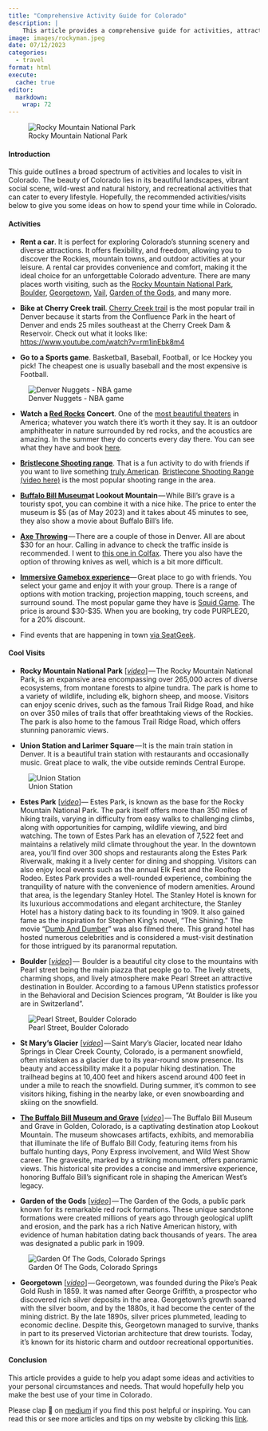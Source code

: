 ```yaml
---
title: "Comprehensive Activity Guide for Colorado"
description: |
    This article provides a comprehensive guide for activities, attractions, and cool visits in Colorado.
image: images/rockyman.jpeg
date: 07/12/2023
categories: 
  - travel
format: html
execute: 
  cache: true
editor: 
  markdown: 
    wrap: 72
---
```


![Rocky Mountain National Park](images/rockym-02.jpeg)

#### Introduction

This guide outlines a broad spectrum of activities and locales to visit
in Colorado. The beauty of Colorado lies in its beautiful landscapes,
vibrant social scene, wild-west and natural history, and recreational
activities that can cater to every lifestyle. Hopefully, the recommended
activities/visits below to give you some ideas on how to spend your time
while in Colorado.

#### Activities

-   **Rent a car**. It is perfect for exploring Colorado's stunning
    scenery and diverse attractions. It offers flexibility, and freedom,
    allowing you to discover the Rockies, mountain towns, and outdoor
    activities at your leisure. A rental car provides convenience and
    comfort, making it the ideal choice for an unforgettable Colorado
    adventure. There are many places worth visiting, such as the [Rocky
    Mountain National
    Park](https://www.google.com/maps/place/Rocky+Mountain+National+Park/@40.3488597,-106.3358651,9z/data=!3m1!4b1!4m6!3m5!1s0x876979e4455903e9:0xfa27ee43a78e8217!8m2!3d40.3427932!4d-105.6836389!16zL20vMDFwX3p2),
    [Boulder](https://www.google.com/maps/place/Boulder,+CO/@40.0292807,-105.3223782,12z/data=!3m1!4b1!4m6!3m5!1s0x876b8d4e278dafd3:0xc8393b7ca01b8058!8m2!3d40.0149856!4d-105.2705456!16zL20vMG5jajg),
    [Georgetown](https://www.google.com/maps/place/Georgetown,+CO+80444/@39.6553643,-106.2056298,7.37z/data=!4m6!3m5!1s0x876a5316be154fc7:0x4bbd507c543c22ec!8m2!3d39.7060984!4d-105.6975041!16zL20vMHI5NnE),
    [Vail](https://www.google.com/maps/place/Vail,+CO+81657/@39.6335304,-106.4396114,12z/data=!3m1!4b1!4m6!3m5!1s0x876a7005515dcf07:0xc9ccc01f7e9aa3c4!8m2!3d39.6433243!4d-106.3780801!16s%2Fm%2F01zw1_f),
    [Garden of the
    Gods](https://www.google.com/maps/place/Garden+of+the+Gods+Visitor+%26+Nature+Center/@39.6290546,-106.6956924,7.89z/data=!4m19!1m9!3m8!1s0x876a7005515dcf07:0xc9ccc01f7e9aa3c4!2sVail,+CO+81657!3b1!8m2!3d39.6433243!4d-106.3780801!10e5!16s%2Fm%2F01zw1_f!3m8!1s0x87135012b5cc9c93:0x4e9df5263bf6dab!5m2!4m1!1i2!8m2!3d38.8783536!4d-104.8697556!16zL20vMDF5Z2Ni),
    and many more.

-   **Bike at Cherry Creek trail**. [Cherry Creek
    trail](https://www.alltrails.com/trail/us/colorado/cherry-creek-trail)
    is the most popular trail in Denver because it starts from the
    Confluence Park in the heart of Denver and ends 25 miles southeast
    at the Cherry Creek Dam & Reservoir. Check out what it looks like:
    <https://www.youtube.com/watch?v=rm1inEbk8m4>

-   **Go to a Sports game**. Basketball, Baseball, Football, or Ice
    Hockey you pick! The cheapest one is usually baseball and the most
    expensive is Football. 

![Denver Nuggets -
NBA game](https://cdn-images-1.medium.com/max/533/1*eMmbvTfKKJKygeMx9K8sMQ.jpeg)

-   **Watch a [Red
    Rocks](https://www.google.com/maps/place/Red+Rocks+Park+and+Amphitheatre/@39.6655422,-105.2077919,17z/data=!3m1!4b1!4m6!3m5!1s0x876b82da0e6cc8d7:0x7c83e707392cd6ad!8m2!3d39.6655381!4d-105.2052116!16zL20vMDJiamo1?entry=ttu)
    Concert**. One of the [most beautiful
    theaters](https://www.youtube.com/shorts/iaoKSqfZ1NQ) in America;
    whatever you watch there it's worth it they say. It is an outdoor
    amphitheater in nature surrounded by red rocks, and the acoustics
    are amazing. In the summer they do concerts every day there. You can
    see what they have and book [here](https://www.redrocksonline.com/).

-   [**Bristlecone Shooting
    range**](https://www.google.com/maps/place/Bristlecone+Shooting,+Training,+%26+Retail+Center+-+Shooting+Range+in+Denver/@39.712568,-105.2270313,12z/data=!4m9!1m2!2m1!1ssam+s+no+3!3m5!1s0x876b83fa3bf856e1:0xc25a9d7fc7ee9f6f!8m2!3d39.712573!4d-105.135754!16s%2Fg%2F11bbx4yt86?entry=ttu).
    That is a fun activity to do with friends if you want to live
    something [truly
    American](https://www.youtube.com/shorts/00ZaS-9SSzk). [Bristlecone
    Shooting Range (video
    here)](https://www.youtube.com/watch?v=CSlEgN0WW18) is the most
    popular shooting range in the area.

-   [**Buffalo Bill
    Museum**](https://www.google.com/maps/place/The+Buffalo+Bill+Museum+and+Grave/@39.7333936,-105.2410547,17z/data=!3m2!4b1!5s0x876b9b3c94abaaad:0x86b30fccf671ffa6!4m6!3m5!1s0x876b9b3c9336ed01:0xaf0515277a020968!8m2!3d39.7333895!4d-105.2384798!16s%2Fg%2F1td7j6s6?entry=ttu)**at
    Lookout Mountain** --- While Bill's grave is a touristy spot, you
    can combine it with a nice hike. The price to enter the museum is
    \$5 (as of May 2023) and it takes about 45 minutes to see, they also
    show a movie about Buffalo Bill's life. 

-   [**Axe
    Throwing**](https://www.google.com/maps/search/axe+throwing/@39.7418309,-105.0037601,13z/data=!3m1!4b1?entry=ttu) --- There
    are a couple of those in Denver. All are about \$30 for an hour.
    Calling in advance to check the traffic inside is recommended. I
    went to [this one in
    Colfax](https://www.google.com/maps/place/Bad+Axe+Throwing+Denver+%28Downtown%29/@39.7417519,-104.9756656,14.65z/data=!4m10!1m2!2m1!1saxe+throwing!3m6!1s0x876c79f3018468d7:0xbf93a527ab02c73!8m2!3d39.7401367!4d-104.9750782!15sCgxheGUgdGhyb3dpbmeSAQtldmVudF92ZW51ZeABAA!16s%2Fg%2F11h80c64h_?entry=ttu).
    There you also have the option of throwing knives as well, which is
    a bit more difficult.

-   [**Immersive Gamebox experience**
    ](https://www.google.com/maps/place/Immersive+Gamebox+-+9%2BCO+Denver/@39.7297676,-104.9422224,17z/data=!3m2!4b1!5s0x876c7c1d8999e1b3:0x16553c18f3884c14!4m6!3m5!1s0x876c7fd861a6244f:0x6bf6dd79c1a43bf0!8m2!3d39.7297635!4d-104.9396421!16s%2Fg%2F11pf2ltqbl?entry=ttu)--- Great
    place to go with friends. You select your game and enjoy it with
    your group. There is a range of options with motion tracking,
    projection mapping, touch screens, and surround sound. The most
    popular game they have is [Squid
    Game](https://immersivegamebox.com/). The price is around \$30-\$35.
    When you are booking, try code PURPLE20, for a 20% discount.

-   Find events that are happening in town [via
    SeatGeek](https://seatgeek.com/cities/denver).

#### Cool Visits

-   **Rocky Mountain National Park**
    \[[*video*](http://the%20Rocky%20Mountain%20National%20Park,%20an%20expansive%20area%20encompassing%20over%20265,000%20acres%20of%20diverse%20ecosystems,%20from%20montane%20forests%20to%20alpine%20tundra.%20The%20park%20is%20home%20to%20a%20variety%20of%20wildlife,%20including%20elk,%20bighorn%20sheep,%20and%20moose.%20Visitors%20can%20enjoy%20scenic%20drives,%20such%20as%20the%20famous%20Trail%20Ridge%20Road,%20and%20hike%20on%20over%20350%20miles%20of%20trails%20that%20offer%20breathtaking%20views%20of%20the%20Rockies.The%20park%20is%20also%20home%20to%20the%20famous%20Trail%20Ridge%20Road,%20which%20offers%20stunning%20panoramic%20views.)\] --- The
    Rocky Mountain National Park, is an expansive area encompassing over
    265,000 acres of diverse ecosystems, from montane forests to alpine
    tundra. The park is home to a variety of wildlife, including elk,
    bighorn sheep, and moose. Visitors can enjoy scenic drives, such as
    the famous Trail Ridge Road, and hike on over 350 miles of trails
    that offer breathtaking views of the Rockies. The park is also home
    to the famous Trail Ridge Road, which offers stunning panoramic
    views.

-   **Union Station and Larimer Square** --- It is the main train
    station in Denver. It is a beautiful train station with restaurants
    and occasionally music. Great place to walk, the vibe outside
    reminds Central Europe.

![Union
Station](https://cdn-images-1.medium.com/max/533/1*0sHcZ_ZYfzSpOdRJjPyTdA.jpeg)

-   **Estes Park**
    \[[*video*](http://Stanley%20Hotel,%20a%20historic%20and%20iconic%20establishment%20in%20Estes%20Park.%20Known%20for%20its%20luxurious%20accommodations%20and%20elegant%20architecture,%20the%20Stanley%20Hotel%20has%20a%20rich%20history%20dating%20back%20to%20its%20founding%20in%201909.%20It%20also%20gained%20fame%20as%20the%20inspiration%20for%20Stephen%20King%27s%20novel,%20%22The%20Shining.%22%20This%20grand%20hotel%20has%20hosted%20numerous%20celebrities%20and%20is%20considered%20a%20must-visit%20destination%20for%20those%20intrigued%20by%20its%20paranormal%20reputation.)\]---
    Estes Park, is known as the base for the Rocky Mountain National
    Park. The park itself offers more than 350 miles of hiking trails,
    varying in difficulty from easy walks to challenging climbs, along
    with opportunities for camping, wildlife viewing, and bird watching.
    The town of Estes Park has an elevation of 7,522 feet and maintains
    a relatively mild climate throughout the year. In the downtown area,
    you'll find over 300 shops and restaurants along the Estes Park
    Riverwalk, making it a lively center for dining and shopping.
    Visitors can also enjoy local events such as the annual Elk Fest and
    the Rooftop Rodeo. Estes Park provides a well-rounded experience,
    combining the tranquility of nature with the convenience of modern
    amenities. Around that area, is the legendary Stanley Hotel. The
    Stanley Hotel is known for its luxurious accommodations and elegant
    architecture, the Stanley Hotel has a history dating back to its
    founding in 1909. It also gained fame as the inspiration for Stephen
    King's novel, "The Shining." The movie "[Dumb And
    Dumber](https://www.imdb.com/title/tt0109686/)" was also filmed
    there. This grand hotel has hosted numerous celebrities and is
    considered a must-visit destination for those intrigued by its
    paranormal reputation.

-   **Boulder**
    \[[*video*](https://www.youtube.com/watch?v=kX-ytGDZKus)\] ---  Boulder
    is a beautiful city close to the mountains with Pearl street being
    the main piazza that people go to. The lively streets, charming
    shops, and lively atmosphere make Pearl Street an attractive
    destination in Boulder. According to a famous UPenn statistics
    professor in the Behavioral and Decision Sciences program, "At
    Boulder is like you are in Switzerland".

![Pearl Street,
Boulder Colorado](https://cdn-images-1.medium.com/max/533/1*mPReH-4_UVvIHIDvuVLscg.jpeg)

-   **St Mary's Glacier**
    \[[*video*](https://www.youtube.com/watch?v=F950VZo6Y1I)\] --- Saint
    Mary's Glacier, located near Idaho Springs in Clear Creek County,
    Colorado, is a permanent snowfield, often mistaken as a glacier due
    to its year-round snow presence. Its beauty and accessibility make
    it a popular hiking destination. The trailhead begins at 10,400 feet
    and hikers ascend around 400 feet in under a mile to reach the
    snowfield. During summer, it's common to see visitors hiking,
    fishing in the nearby lake, or even snowboarding and skiing on the
    snowfield.

-   [**The Buffalo Bill Museum and
    Grave**](https://www.google.com/maps/place/The+Buffalo+Bill+Museum+and+Grave/@39.7333936,-105.2410547,17z/data=!3m2!4b1!5s0x876b9b3c94abaaad:0x86b30fccf671ffa6!4m6!3m5!1s0x876b9b3c9336ed01:0xaf0515277a020968!8m2!3d39.7333895!4d-105.2384798!16s%2Fg%2F1td7j6s6?entry=ttu)
    \[[*video*](https://www.youtube.com/watch?v=TIL7k93rOXM)\] --- The
    Buffalo Bill Museum and Grave in Golden, Colorado, is a captivating
    destination atop Lookout Mountain. The museum showcases artifacts,
    exhibits, and memorabilia that illuminate the life of Buffalo Bill
    Cody, featuring items from his buffalo hunting days, Pony Express
    involvement, and Wild West Show career. The gravesite, marked by a
    striking monument, offers panoramic views. This historical site
    provides a concise and immersive experience, honoring Buffalo Bill's
    significant role in shaping the American West's legacy.

-   **Garden of the Gods**
    \[[*video*](https://www.youtube.com/watch?v=2UxXSyKj3tc)\] --- The
    Garden of the Gods, a public park known for its remarkable red rock
    formations. These unique sandstone formations were created millions
    of years ago through geological uplift and erosion, and the park has
    a rich Native American history, with evidence of human habitation
    dating back thousands of years. The area was designated a public
    park in 1909.

![Garden Of The Gods,
Colorado Springs](https://cdn-images-1.medium.com/max/533/1*bnB3NcyuqccFrsC07u6Dxw.jpeg)

-   **Georgetown**
    \[[*video*](https://www.youtube.com/watch?v=F950VZo6Y1I)\] --- Georgetown,
    was founded during the Pike's Peak Gold Rush in 1859. It was named
    after George Griffith, a prospector who discovered rich silver
    deposits in the area. Georgetown's growth soared with the silver
    boom, and by the 1880s, it had become the center of the mining
    district. By the late 1890s, silver prices plummeted, leading to
    economic decline. Despite this, Georgetown managed to survive,
    thanks in part to its preserved Victorian architecture that drew
    tourists. Today, it's known for its historic charm and outdoor
    recreational opportunities.

#### Conclusion

This article provides a guide to help you adapt some ideas and
activities to your personal circumstances and needs. That would
hopefully help you make the best use of your time in Colorado. 

Please clap 👏 on
[medium](https://medium.com/@loizoskon/the-comprehensive-activity-guide-in-colorado-f52ed712703d)
if you find this post helpful or inspiring. You can read this or see
more articles and tips on my website by clicking this
[link](https://www.loizos.xyz/blog.html).
